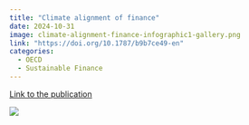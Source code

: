 ```yaml
---
title: "Climate alignment of finance"
date: 2024-10-31
image: climate-alignment-finance-infographic1-gallery.png
link: "https://doi.org/10.1787/b9b7ce49-en"
categories: 
  - OECD
  - Sustainable Finance
---
```


[Link to the publication](https://doi.org/10.1787/b9b7ce49-en)

![](climate-alignment-finance-infographic1.png)

